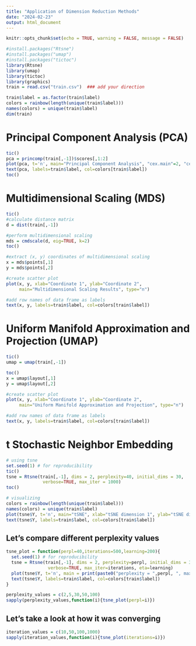 ```yaml
---
title: "Application of Dimension Reduction Methods"
date: "2024-02-23"
output: html_document
---
```


```r
knitr::opts_chunk$set(echo = TRUE, warning = FALSE, message = FALSE)
```

```r
#install.packages("Rtsne")
#install.packages("umap")
#install.packages("tictoc")
library(Rtsne)
library(umap)
library(tictoc)
library(graphics)
train = read.csv("train.csv")  ### add your direction
```

```r
train$label = as.factor(train$label)
colors = rainbow(length(unique(train$label)))
names(colors) = unique(train$label)
dim(train)
```

# Principal Component Analysis (PCA)

```r
tic()
pca = princomp(train[,-1])$scores[,1:2]
plot(pca, t='n', main="Principal Component Analysis", "cex.main"=2, "cex.lab"=1.5)
text(pca, labels=train$label, col=colors[train$label])
toc()
```

# Multidimensional Scaling (MDS)

```r
tic()
#calculate distance matrix
d = dist(train[,-1])

#perform multidimensional scaling
mds = cmdscale(d, eig=TRUE, k=2)
toc()

#extract (x, y) coordinates of multidimensional scaling
x = mds$points[,1]
y = mds$points[,2]

#create scatter plot
plot(x, y, xlab="Coordinate 1", ylab="Coordinate 2",
     main="Multidimensional Scaling Results", type="n")

#add row names of data frame as labels
text(x, y, labels=train$label, col=colors[train$label])
```

# Uniform Manifold Approximation and Projection (UMAP)

```r
tic()
umap = umap(train[,-1])

toc()
x = umap$layout[,1]
y = umap$layout[,2]

#create scatter plot
plot(x, y, xlab="Coordinate 1", ylab="Coordinate 2",
     main="Uniform Manifold Approximation and Projection", type="n")

#add row names of data frame as labels
text(x, y, labels=train$label, col=colors[train$label])
```

# t Stochastic Neighbor Embedding

```r
# using tsne
set.seed(1) # for reproducibility
tic()
tsne = Rtsne(train[,-1], dims = 2, perplexity=40, initial_dims = 30,
              verbose=TRUE, max_iter = 1000)
toc()
```

```r
# visualizing
colors = rainbow(length(unique(train$label)))
names(colors) = unique(train$label)
plot(tsne$Y, t='n', main="tSNE", xlab="tSNE dimension 1", ylab="tSNE dimension 2", "cex.main"=2, "cex.lab"=1.5)
text(tsne$Y, labels=train$label, col=colors[train$label])
```

## Let's compare different perplexity values

```r
tsne_plot = function(perpl=40,iterations=500,learning=200){
  set.seed(1) # for reproducibility
  tsne = Rtsne(train[,-1], dims = 2, perplexity=perpl, initial_dims = 30,
                verbose=TRUE, max_iter=iterations, eta=learning)
  plot(tsne$Y, t='n', main = print(paste0("perplexity = ",perpl, ", max_iter = ",iterations, ", learning rate = ",learning)), xlab="tSNE dimension 1", ylab="tSNE dimension 2", "cex.main"=1, "cex.lab"=1.5)
  text(tsne$Y, labels=train$label, col=colors[train$label])
}

perplexity_values = c(2,5,30,50,100)
sapply(perplexity_values,function(i){tsne_plot(perpl=i)})
```

## Let's take a look at how it was converging

```r
iteration_values = c(10,50,100,1000)
sapply(iteration_values,function(i){tsne_plot(iterations=i)})
```

